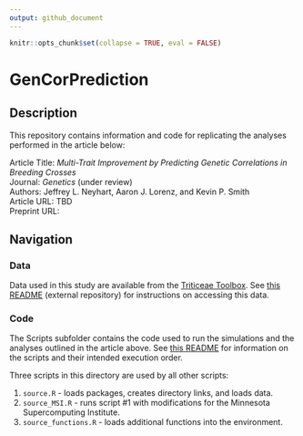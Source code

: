 ```yaml
---
output: github_document
---
```


<!-- README.md is generated from README.Rmd. Please edit that file -->  

```r
knitr::opts_chunk$set(collapse = TRUE, eval = FALSE)
```

# GenCorPrediction

## Description
This repository contains information and code for replicating the analyses performed in the article below:

Article Title: *Multi-Trait Improvement by Predicting Genetic Correlations in Breeding Crosses*  
Journal: *Genetics* (under review)  
Authors: Jeffrey L. Neyhart, Aaron J. Lorenz, and Kevin P. Smith  
Article URL: TBD  
Preprint URL:   


## Navigation

### Data

Data used in this study are available from the [Triticeae Toolbox](https://triticeaetoolbox.org/barley). See [this README](https://github.com/neyhartj/PopVarVal/tree/master/Data) (external repository) for instructions on accessing this data.

### Code

The Scripts subfolder contains the code used to run the simulations and the analyses outlined in the article above. See [this README](https://github.com/neyhartj/GenCorPrediction/tree/master/Scripts) for information on the scripts and their intended execution order.

Three scripts in this directory are used by all other scripts:

1. `source.R` - loads packages, creates directory links, and loads data.
2. `source_MSI.R` - runs script #1 with modifications for the Minnesota Supercomputing Institute.
3. `source_functions.R` - loads additional functions into the environment. 






